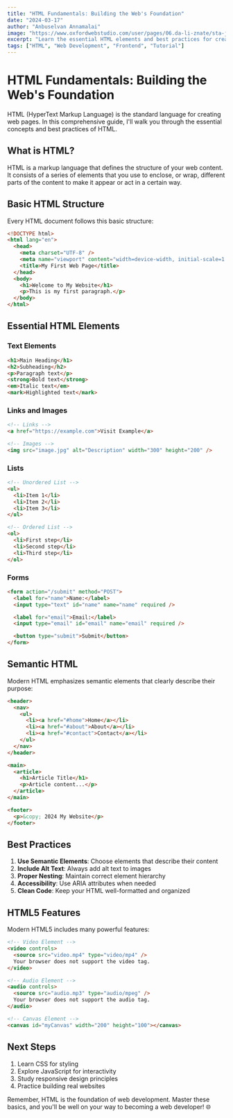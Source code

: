 ```yaml
---
title: "HTML Fundamentals: Building the Web's Foundation"
date: "2024-03-17"
author: "Anbuselvan Annamalai"
image: "https://www.oxfordwebstudio.com/user/pages/06.da-li-znate/sta-je-html/sta-je-html.jpg"
excerpt: "Learn the essential HTML elements and best practices for creating well-structured web pages. A comprehensive guide for beginners and a refresher for experienced developers."
tags: ["HTML", "Web Development", "Frontend", "Tutorial"]
---
```


# HTML Fundamentals: Building the Web's Foundation

HTML (HyperText Markup Language) is the standard language for creating web pages. In this comprehensive guide, I'll walk you through the essential concepts and best practices of HTML.

## What is HTML?

HTML is a markup language that defines the structure of your web content. It consists of a series of elements that you use to enclose, or wrap, different parts of the content to make it appear or act in a certain way.

## Basic HTML Structure

Every HTML document follows this basic structure:

```html
<!DOCTYPE html>
<html lang="en">
  <head>
    <meta charset="UTF-8" />
    <meta name="viewport" content="width=device-width, initial-scale=1.0" />
    <title>My First Web Page</title>
  </head>
  <body>
    <h1>Welcome to My Website</h1>
    <p>This is my first paragraph.</p>
  </body>
</html>
```

## Essential HTML Elements

### Text Elements

```html
<h1>Main Heading</h1>
<h2>Subheading</h2>
<p>Paragraph text</p>
<strong>Bold text</strong>
<em>Italic text</em>
<mark>Highlighted text</mark>
```

### Links and Images

```html
<!-- Links -->
<a href="https://example.com">Visit Example</a>

<!-- Images -->
<img src="image.jpg" alt="Description" width="300" height="200" />
```

### Lists

```html
<!-- Unordered List -->
<ul>
  <li>Item 1</li>
  <li>Item 2</li>
  <li>Item 3</li>
</ul>

<!-- Ordered List -->
<ol>
  <li>First step</li>
  <li>Second step</li>
  <li>Third step</li>
</ol>
```

### Forms

```html
<form action="/submit" method="POST">
  <label for="name">Name:</label>
  <input type="text" id="name" name="name" required />

  <label for="email">Email:</label>
  <input type="email" id="email" name="email" required />

  <button type="submit">Submit</button>
</form>
```

## Semantic HTML

Modern HTML emphasizes semantic elements that clearly describe their purpose:

```html
<header>
  <nav>
    <ul>
      <li><a href="#home">Home</a></li>
      <li><a href="#about">About</a></li>
      <li><a href="#contact">Contact</a></li>
    </ul>
  </nav>
</header>

<main>
  <article>
    <h1>Article Title</h1>
    <p>Article content...</p>
  </article>
</main>

<footer>
  <p>&copy; 2024 My Website</p>
</footer>
```

## Best Practices

1. **Use Semantic Elements**: Choose elements that describe their content
2. **Include Alt Text**: Always add alt text to images
3. **Proper Nesting**: Maintain correct element hierarchy
4. **Accessibility**: Use ARIA attributes when needed
5. **Clean Code**: Keep your HTML well-formatted and organized

## HTML5 Features

Modern HTML5 includes many powerful features:

```html
<!-- Video Element -->
<video controls>
  <source src="video.mp4" type="video/mp4" />
  Your browser does not support the video tag.
</video>

<!-- Audio Element -->
<audio controls>
  <source src="audio.mp3" type="audio/mpeg" />
  Your browser does not support the audio tag.
</audio>

<!-- Canvas Element -->
<canvas id="myCanvas" width="200" height="100"></canvas>
```

## Next Steps

1. Learn CSS for styling
2. Explore JavaScript for interactivity
3. Study responsive design principles
4. Practice building real websites

Remember, HTML is the foundation of web development. Master these basics, and you'll be well on your way to becoming a web developer! 🌐
